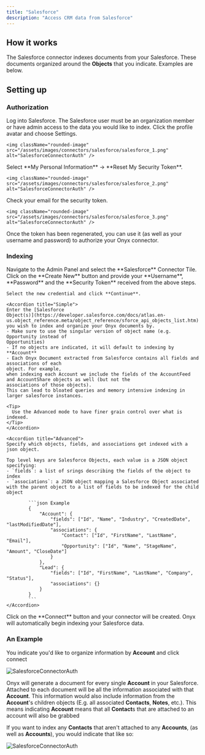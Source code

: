 ```yaml
---
title: "Salesforce"
description: "Access CRM data from Salesforce"
---
```


## How it works

The Salesforce connector indexes documents from your Salesforce.
These documents organized around the **Objects** that you indicate. Examples are below.

## Setting up

### Authorization

<Steps>
  <Step title="Log in to Salesforce">
    Log into Salesforce.
    The Salesforce user must be an organization member or have admin access to the data you would like to index.
  </Step>

  <Step title="Open Settings">
    Click the profile avatar and choose Settings.

    <img className="rounded-image" src="/assets/images/connectors/salesforce/salesforce_1.png" alt="SalesforceConnectorAuth" />
  </Step>

  <Step title="Reset security token">
    Select **My Personal Information** → **Reset My Security Token**.

    <img className="rounded-image" src="/assets/images/connectors/salesforce/salesforce_2.png" alt="SalesforceConnectorAuth" />
  </Step>

  <Step title="Check email for token">
    Check your email for the security token.

    <img className="rounded-image" src="/assets/images/connectors/salesforce/salesforce_3.png" alt="SalesforceConnectorAuth" />
  </Step>

  <Step title="Use credentials in Onyx">
    Once the token has been regenerated, you can use it (as well as your username and password)
    to authorize your Onyx connector.
  </Step>
</Steps>

### Indexing

<Steps>
  <Step title="Create a new Salesforce Connector">
    Navigate to the Admin Panel and select the **Salesforce** Connector Tile.
  </Step>

  <Step title="Create a new credential">
    Click on the **Create New** button and provide your **Username**,
    **Password** and the **Security Token** received from the above steps.

    Select the new credential and click **Continue**.
  </Step>

  <Step title="Define the Salesforce Object(s) you wish to index">

    <Accordion title="Simple">
    Enter the [Salesforce
    Object(s)](https://developer.salesforce.com/docs/atlas.en-us.object_reference.meta/object_reference/sforce_api_objects_list.htm)
    you wish to index and organize your Onyx documents by.
    - Make sure to use the singular version of object name (e.g. Opportunity instead of
    Opportunities)
    - If no objects are indicated, it will default to indexing by **Account**
    - Each Onyx Document extracted from Salesforce contains all fields and associations of each
    object. For example,
    when indexing each Account we include the fields of the AccountFeed and AccountShare objects as well (but not the
    associations of those objects).
    This can lead to bloated queries and memory intensive indexing in larger salesforce instances.

    <Tip>
      Use the Advanced mode to have finer grain control over what is indexed.
    </Tip>
    </Accordion>

    <Accordion title="Advanced">
    Specify which objects, fields, and associations get indexed with a json object.

    Top level keys are Salesforce Objects, each value is a JSON object specifying:
    - `fields`: a list of srings describing the fields of the object to index
    - `associations`: a JSON object mapping a Salesforce Object associated with the parent object to a list of fields to be indexed for the child object

            ```json Example
            {
                "Account": {
                    "fields": ["Id", "Name", "Industry", "CreatedDate", "lastModifiedDate"],
                    "associations": {
                        "Contact": ["Id", "FirstName", "LastName", "Email"],
                        "Opportunity": ["Id", "Name", "StageName", "Amount", "CloseDate"]
                    }
                },
                "Lead": {
                    "fields": ["Id", "FirstName", "LastName", "Company", "Status"],
                    "associations": {}
                }
            }
            ```
    </Accordion>
  </Step>

  <Step title="Click on the **Connect** button.">
    Click on the **Connect** button and your connector will be created.
    Onyx will automatically begin indexing your Salesforce data.
  </Step>
</Steps>

### An Example

You indicate you'd like to organize information by **Account** and click connect

<img className="rounded-image" src="/assets/images/connectors/salesforce/salesforce_4.png" alt="SalesforceConnectorAuth" />

Onyx will generate a document for every single **Account** in your Salesforce.
Attached to each document will be all the information associated with that **Account**.
This information would also include information from the **Account**'s children objects (E.g.
all associated **Contacts**, **Notes**, etc.).
This means indicating **Account** means that all **Contact**s that are attached to an account will also be grabbed

If you want to index any **Contacts** that aren't attached to any **Accounts**, (as well as **Accounts**),
you would indicate that like so:

<img className="rounded-image" src="/assets/images/connectors/salesforce/salesforce_5.png" alt="SalesforceConnectorAuth" />
